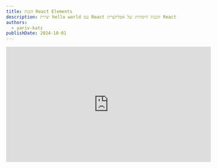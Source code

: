```yaml
---
title: הבנת React Elements
description: יצירת hello world עם React והבנת היסודות של אפליקציית React
authors:
  - yariv-katz
publishDate: 2024-10-01
---
```



<div class="not-content flex">
	<iframe
		className="mx-auto mb-10"
		width="560"
		height="315"
		src="https://www.youtube.com/embed/8HHXZcoovt4?si=91cgdzxiphQfNdsr"
		title="YouTube video player"
		frameBorder="0"
		allow="accelerometer; autoplay; clipboard-write; encrypted-media; gyroscope; picture-in-picture; web-share"
		allowFullScreen
	/>
</div>

בואו נקח את הצעד הראשון להפוך למפתחי [React](https://react.dev/).  
בשיעור הזה נלמד את היסודות של **React**, וניצור אתר ראשון בעזרת **React**.  
כדי להיות מומחה ב **React** עלינו להבין את היסודות, אז פתחו את המחשב ונסו לעקוב ולכתוב את הקוד איתנו.

## מה נלמד

בשיעור זה נלמד את הנושאים הבאים:

- המטרה העיקרית של ספריית React
- יצירת hello world עם React
- React Components
- JSX

## יצירת hello world

נלמד את הבסיס של React על ידי יצירת אתר פשוט שמציג הודעת hello world למשתמש (כמה מקורי שלנו?).

לא באמת צריך ספריית UI מתקדמת כמו React כדי ליצור אתר שמציג hello world נכון!?  
אפשר ליצור אתר כזה עם HTML פשוט.

בדוגמא הבאה יצרנו קובץ HTML פשוט שמציג הודעת hello world:

<div className="mt-5 not-content" dir="ltr">
<Sandpack 
	client:load
	template="vanilla"
	options={{
		visibleFiles: ["/index.html"],
		activeFile: "/index.html"
	}}
	files={{
		
		"index.html": {
			code: `
<html>
	<body>
		<div id="container">
			<h1>Hello world with HTML</h1>
		</div>		
	</body>
</html>
			`
		},
		"index.js": {
			code: ``,			
		},
	}}
/>
</div>

## DOM

הדפדפן עיבד את ה-HTML שלנו ומהקובץ הזה יצר עץ של אובייקטים ב-Javascript שנקרא [DOM](https://developer.mozilla.org/en-US/docs/Web/API/Document_Object_Model).

אחרי שהדפדפן יצר את ה-DOM, מה שקובע איך האתר נראה הוא ה-DOM ולא ה-HTML.  
ה - HTML הוא רק המתכון ליצירת ה-DOM הראשוני, לאחר שה-DOM נוצר הדפדפן לא יסתכל על ה-HTML שוב.

ניתן גם לפתוח את כלי הפיתוח של הדפדפן ובכלי הפיתוח של כרום יש את הכרטיסייה **Elements** שמראה לנו את ה-DOM הנוכחי שאנחנו רואים במסך.  
ניתן לראות את העץ של ה-DOM עם המשתנה הגלובלי `document`.  

ניתן גם ללחוץ על אלמנט בכרטיסייה **Elements**, לדוגמא לבחור את האלמנט `<h1>`, ולראות את האובייקט של ה-DOM בכרטיסייה **Console** על ידי הקלקה על האלמנט והקלדת:

```javascript
$0
```

זה יקח את האובייקט של ה-DOM של האלמנט שנבחר מהכרטיסייה **Elements**.  
נתפוס את האלמנט עם `$0` ונוכל לשנות את האלמנט `<h1>` ולראות את השינויים במסך.
ב - developer tools בכרטיסייה **Console** נכתוב:

```javascript
$0.innerText = 'i can change the text with javascript'
```

שימו לב שהטקסט במסך השתנה.

כאשר משתמשים ב - React העבודה העיקרית של `React` בדפדפן היא:
- יצירת אלמנטי DOM
- מחיקת אלמנטי DOM
- עדכון אלמנטי DOM

`React` יכולה אפילו ליצור את ה-HTML הראשוני שלכם אבל נדון בזה בשיעורים מאוחרים.

## יצירת DOM בלי HTML

ה - HTML הוא המתכון ליצירת עץ של אובייקטים ב-Javascript שנקרא DOM שמייצג איך האתר שלנו נראה.  
אז את אותו **Hello World** אפשר ליצור גם באמצעות Javascript ולא באמצעות HTML.  

תסתכלו על הדוגמא הבאה שבה ה-HTML ריק וה-Javascript יוצר את ה-Hello World:

<div className="mt-5 not-content" dir="ltr">
<Sandpack 
	client:load
	template="static"
	options={{	
		visibleFiles: ["/index.html"],	
		activeFile: "/index.html"
	}}
	files={{
		
		"index.html": {
			code: `
<html>
	<body>
		<div id="container">			
		</div>
		<script>
			// create h1 element
			const h1 = document.createElement('h1');
			h1.innerText = 'Hello world with JS';

			// append h1 to container
			const container = document.getElementById('container');
			container.appendChild(h1);
		</script>		
	</body>
</html>
			`
		},
		"index.js": {
			code: `

			`,			
		},
	}}
/>
</div>

## Hello world עם React

עכשיו בואו ננסה ליצור את אותו אתר של hello world בעזרת `React`.  
אנחנו נטען את ספריית `React` מ-CDN (בדרך כלל `React` לא נטען מ-CDN אלא מותקנת בפרוייקט אבל בדוגמא הפשוטה שלנו זה מושלם).

<div className="mt-5 not-content" dir="ltr">
<Sandpack 
	client:load
	template="static"
	options={{		
		activeFile: "/index.html",
		visibleFiles: ["/index.html"],
	}}
	files={{
		
		"index.html": {
			code: `
<html>
	<head>
		<script crossorigin src="https://unpkg.com/react@18/umd/react.development.js"></script>
		<script crossorigin src="https://unpkg.com/react-dom@18/umd/react-dom.development.js"></script>
	</head>
	<body>
		<div id="container">			
		</div>	
		<script>
			// create h1 element
			const h1 = React.createElement('h1', null, 'Hello world with React!');
			
			// render to dom
			const root = ReactDOM.createRoot(document.getElementById('container'));
			root.render(h1);
		</script>
	</body>
</html>
			`
		},
		"index.js": {
			code: `
			`,			
		},
	}}
/>
</div>

חשוב לציין שזה לא כך אנחנו מתחילים אפליקציית React אמיתית, אלא אנחנו יוצרים פלטפורמת למידה מינימלית ללמידת React.  
קל יותר כשאתם מתמקדים רק בקבצים המינימליים שנדרשים ללמידת React.  

בקוד זה אנחנו טוענים את `react` ואת `react-dom` ב-`<head>`, טעינת שני הסקריפטים האלה יוצרת אותם כגלובליים.

לאחר מכן ה- api מזכיר לנו את ה- api שהשתמשנו בו כדי ליצור אלמנטי DOM ב-Javascript.  
אנחנו משתמשים ב - `React.createElement` ב-`React` כשב-Javascript השתמשנו ב-`document.createElement` זה יוצר את ה-`h1` שלנו ובמקום לצרף ל-DOM כמו שעשינו ב-Javascript צרפנו ל-DOM בעזרת `ReactDOM.createRoot` שיצר את ה-`root` שלנו ואנחנו יכולים להציג אלמנטים בתוך ה-`root` שיצרנו.

## DOM וירטואלי

ננתח את הדוגמא של React שיצרנו.  
שימו לב שלא פנינו ישירות ל-DOM, פשוט קיבלנו את React למקום שבו רצינו ש-React יתקשר עם ה-DOM:

```javascript
const root = ReactDOM.createRoot(document.getElementById('container'));
```

כאשר משתמשים ב-React אין צורך להתעסק ישירות עם ה-DOM, פשוט משתמשים ב-React והוא יעשה את העבודה.  

לא יצרנו אלמנטי DOM אלא יצרנו אלמנטי React:

```javascript
const h1 = React.createElement('h1', null, 'Hello world with React!');
```

כאשר עובדים עם React אין צורך ליצור אלמנטי DOM, פשוט יוצרים אלמנטי React, כאשר משנים את האלמנטים האלה בדרך מסוימת אז React יעדכן את האלמנטים האלה וישווה את ה-DOM ל-DOM הוירטואלי ויעדכן את ה-DOM אם נדרש.

React יצר שכבת אבסטרקציה בין המפתח ל - DOM, זה דבר נפוץ בתכנות ליצור שכבת אבסטרקציה, לדוגמא במקום לעבוד ישירות עם בסיס נתונים נשתמש ב-ORM שיאפשר לנו לעבוד עם מספר בסיסי נתונים באמצעות קלאסים ב-Javascript.

React יספק לכם כלים ליצירת ועדכון של דום וירטואלי, ואז יקח את הדום הוירטואלי הזה ויעדכן את ה-DOM האמיתי בדרך מהירה ויעדכן את ה-DOM האמיתי כך שיתאים ל-DOM הוירטואלי שיצרנו.

אז בעצם ספריית `React` נותנת לכם כלים ליצירת ועדכון של דום וירטואלי ו-`ReactDOM` יקח את הדום הוירטואלי המותאם לאתר ויצור אתר.  

דפוס זה נקרא Adapter Pattern וזה נותן ל - React את היכולת ליצור UI לא רק לאתר אינטרנט.  
ניתן להשתמש ב-`React` ליצירת אפליקציות לסמארטפונים, ניתן ליצור דום וירטואלי עבור אפליקציות לסמארטפונים ואז `react-native` יקח את הדום הוירטואלי ויבנה אפליקציה סמארטפון עבור ios ואנדרואיד. 

## JSX

בואו ננסה להרחיב את הדוגמא שלנו קצת.  
מתחת לאלמנט `<h1>` שיצרנו נוסיף `<span>` ותחתיו `<u>` ונציב קו תחתי.

להלן מימוש של הדוגמא:

<div className="mt-5 not-content" dir="ltr">
<Sandpack 
	client:load
	template="static"
	options={{		
		activeFile: "/index.html",
		visibleFiles: ["/index.html"],
	}}
	files={{
		
		"index.html": {
			code: `
<html>
	<head>
		<script crossorigin src="https://unpkg.com/react@18/umd/react.development.js"></script>
		<script crossorigin src="https://unpkg.com/react-dom@18/umd/react-dom.development.js"></script>
	</head>
	<body>
		<div id="container">			
		</div>	
		<script>
			// create h1 element
			const h1 = React.createElement(
				'h1', 
				null, 
				React.createElement(
					'span', 
					null, 
					React.createElement(
						'u', 
						null, 
						'Hello world with React!'
					)
				)
			);
			
			// render to dom
			const root = ReactDOM.createRoot(document.getElementById('container'));
			root.render(h1);
		</script>
	</body>
</html>
			`
		},
		"index.js": {
			code: `
			`,			
		},
	}}
/>
</div>

נשים לב שהארגומנט השלישי של `React.createElement` לא חייב להיות טקסט, אלא יכול להיות פריט או מערך של `ReactNode` (נדבר על `ReactNode` בשיעור של `jsx`).  
אז להרחיב את `<h1>` שלנו עם `<span>` ו-`<u>` זה אומר להוסיף עוד `React.createElement` לארגומנט השלישי.  

מפרך מאוד ליצור את כל המסך, את כל ה-DOM הזה בצורה כזו, אבל גם לפני `React` כשהייתם צריכים ליצור את המסך שלכם לא הייתם יוצרים את כל המסך באמצעות `document.createElement(...)` אלא באמצעות `HTML` שנעבד לעץ ה-DOM הראשוני.  
בדומה לזה יהיה נחמד אם נקבל דרך כתיבה דומה ל-`HTML` ליצירת `React.createElement`.

## JSX

כאשר עובדים עם `React` ניתן לבחור שפה שונה לפיתוח האפליקציה שלכם. לדוגמא ניתן לבחור בין `Javascript`, `Typescript`, `CoffeeScript` ועוד. אבל התוצאה הסופית תהיה `Javascript` (הדפדפן יכול להריץ רק `Javascript`). גם כדאי שה-`Javascript` שנוצר יהיה בגרסה שתתמוך בכל הדפדפנים המודרניים.  
לכן נפוץ לקחת את הקוד שכתבתם ולהמר אותו ל-`Javascript` נתמך.  
לדוגמא:
- אם עובדים עם `Javascript` נשתמש ב- [Babel](https://babeljs.io/) להמרת הקוד ל-`Javascript` רגיל שנתמך בדפדפנים.
- אם עובדים עם [Typescript](https://www.typescriptlang.org/) אז `Typescript` מגיע עם מהדר שממיר את הקוד שלי ל-`Javascript`.

בגלל שאנחנו עובדים עם מהדר כדי לעבד את הקוד שלנו זה אומר שנוכל להתקין הרחבות לשפת התכנות שלנו.  
לדוגמא נוכל לתמוך בתכונות של `EcmaScript` שהדפדפנים עדיין לא תומכים בהן, לכתוב אותן בקוד שלי ולתת למהדר ליצור את התכונות האלה ב-`Javascript` רגיל שיתמך בדפדפנים.

אני יכול להשתמש במהדרים כדי להוסיף תחביר נוסף שלא נתמך ב-`Javascript`, לדוגמא אני יכול להשתמש במהדר כדי להוסיף תחביר של `XML` שלא נתמך ב-`Javascript`, לדוגמא אני יכול להשתמש בתחביר של `XML` שהמהדר יהמיר לקוד שלי ויהפוך אותו למשהו אחר.

`JSX` זה ראשי תיבות של **Javascript as XML** זה מאפשר לנו לכתוב תחביר של `XML` שיתורגם ל-`Javascript` תקין.  
לדוגמא אני יכול לכתוב את הקוד הבא:

```Javascript
const h1 = <h1>hello world with jsx</h1>
```

אני יכול לקחת את הקובץ עם הקוד הזה שכתבתי ולהשתמש במהדר שיתרגם את הקובץ הזה ל:

```Javascript
const h1 = React.createElement('h1', null, 'hello world with jsx')
```

זה יפתור את הבעיה שלנו שהייתה לנו עם יצירת `React.createElement` מקונן וקשה לקריאה כמו בדוגמא של hello world עם קו תחתי.  
כלומר הקוד המסובך שכתבנו יכול להיות מומר לקוד פשוט יותר עם `JSX`:

```javascript
	// create h1 element
	/*
	// this is unreadable
	const h1 = React.createElement(
		'h1', 
		null, 
		React.createElement(
			'span', 
			null, 
			React.createElement(
				'u', 
				null, 
				'Hello world with React!'
			)
		)
	);
	*/
	
	// this is much better
	const h1 = (
		<h1>
			<span>
				<u>
					Hello world with React!
				</u>
			</span>
		</h1>
	);
	
	// render to dom
	const root = ReactDOM.createRoot(document.getElementById('container'));
	root.render(h1);
```

## Babel

Babel הוא מהדר שמתרגם את הקוד שלנו ל-`Javascript` רגיל שיתמך בדפדפנים.  
בדרך כלל אין צורך להתקין את המהדר בעצמכם, יש סטארטרים פופולריים שמגיעים עם המהדר והם מוגדרים כבר עבורכם, אבל במקרה שלנו של יצירת סביבת למידה פשוטה עם קובץ HTML ניתן להתקין את המהדר בקובץ ה-HTML שלנו.

<div className="mt-5 not-content" dir="ltr">
<Sandpack 
	client:load
	template="static"
	options={{		
		activeFile: "/index.html",
		visibleFiles: ["/index.html"],
	}}
	files={{
		
		"index.html": {
			code: `
<html>
	<head>
		<script crossorigin src="https://unpkg.com/react@18/umd/react.development.js"></script>
		<script crossorigin src="https://unpkg.com/react-dom@18/umd/react-dom.development.js"></script>
		<script src="https://unpkg.com/@babel/standalone/babel.min.js"></script>
	</head>
	<body>
		<div id="container">			
		</div>	
		<script type="text/babel">
			// create h1 element
			const h1 = (
				<h1>
					<span>
						<u>Hello world with React and JSX!</u>
					</span>
				</h1>
			);
			
			// render to dom
			const root = ReactDOM.createRoot(document.getElementById('container'));
			root.render(h1);
		</script>
	</body>
</html>
			`
		},
		"index.js": {
			code: `
			`,			
		},
	}}
/>
</div>

שימו לב שאחרי שהתקנו את `Babel` כעת אנחנו יכולים להשתמש בתחביר של `JSX` במקום להשתמש ב-`React.createElement` ומאחורי הקלעים `Babel` יתרגם את הקוד שלנו ויתרגם את `JSX` ל-`React.createElement`.  
יש עוד הרבה דברים ללמוד על `JSX` ויש לנו שיעור שלם על הנושא.

## Component

בין אם אתם משתמשים ב-`JSX` או קוראים ישירות ל-`React.createElement` בסופו של דבר שני הדרכים בעצם קוראות ל-`React.createElement`.  
ל - `React.createElement` יש כמה הגדרות, הנה ההגדרה שהשתמשנו בה:

```typescript
function createElement<P extends DOMAttributes<T>, T extends Element>(
	type: string,
	props?: ClassAttributes<T> & P | null,
	...children: ReactNode[]
): DOMElement<P, T>;
```

אנסח את הנ״ל בדרך אחרת שאולי תהיה יותר ברורה (אבל לא מדוייקת בגבולות הסוגים):

```typescript
function createElement(
	type: string, // a dom element string
	props?: DomElementAttributes, // this is the attributes that dom element can get
	...children: ReactNode[] // children of the element
): DOMElement<P, T>;
```

יהיה לנו שיעור שלם על Components שבו נדבר על הארגומנט השני `props` בפרטים יותר.

בואו נבחן סוג אחר של הגדרה שאנחנו יכולים להעביר ל-`React.createElement`:

```typescript
function createElement<P extends {}>(
	type: FunctionComponent<P> | ComponentClass<P> | string,
	props?: Attributes & P | null,
	...children: ReactNode[]
): ReactElement<P>;
```

או בהפשטה יותר (אבל עם שינוי שמות הסוגים להיות יותר ברורים):

```typescript
function createElement<P extends {}>(
	type: ReactComponent, // we can place here entire component
	props?: Props, // component props
	...children: ReactNode[] // component children
): ReactElement<P>;
```

הדבר החשוב שיש להתמקד בו בשיעור הזה הוא הארגומנט הראשון שיכול להיות `FunctionComponent<P> | ComponentClass<P>` או כפי שסימנתי בהמשך זה יכול להיות `ReactComponent`.  
אנחנו נתמקד ב-`FunctionComponent<P>` כדי ליצור `ReactComponent`, והמילה להתמקד בה היא המילה `Function` כלומר אני יכול להעביר ל-`React.createElement` פונקציה כארגומנט ראשון.  
לדוגמא במקום לעשות:

```typescript
React.createElement('h1', null, 'hello world')
```

אפשר לעשות:

```typescript
const h1 = React.createElement(() => {
	return <h1>hello world 3</h1>
})
```

במרבית הפעמים תשתמשו ב-`JSX` במקום לקרוא ישירות ל-`React.createElement` ולכן הדוגמא הבאה:

```typescript
const h1 = React.createElement(() => {
	return (
		<h1>
			<span>
				<u>Hello world with React and JSX!</u>
			</span>
		</h1>
	);
})
```

ניתן להחליף ב:

```typescript
const H1 = () => {
	return (
		<h1>
			<span>
				<u>Hello world with React and JSX!</u>
			</span>
		</h1>
	)
}
```

יצרנו React UI component ועכשיו בכל מקום שמקבל `React.createElement` נוכל להכניס במקום הקודם את הרכיב שיצרנו על ידי שימוש בשם הפונקציה `H1`, לדוגמא:

```typescript
const root = ReactDOM.createRoot(document.getElementById('container'));
root.render(<H1 />);
```

אז React מאפשר לי ליצור Virtual DOM Element, גם אני יכול ליצור מספר Virtual DOM Elements, וגם אני יכול לקבץ מספר Virtual DOM Elements לרכיב UI וליצור `"<Tag />"` חדש.

כאשר מפתחים עם React אנחנו מפצלים את ה-UI שאנחנו מפתחים לקבוצות לוגיות באמצעות React Components אותם ה - React Components יהפכו לטאגים חדשים שנוכל להשתמש בהם כמה פעמים.  
בנוסף כל Component ידאג לשינוי שקורה ברכיב שלו אבל נדבר על זה בשיעור נפרד  על React Components.

## עץ ה - Components

יש יותר כוח ל - React Components, בעצם יהיה לנו שיעור שלם על Components, אבל כרגע נשאיר את זה פשוט ונבין שהמטרה העיקרית של הספרייה היא לתת לכם כלים ליצירת Components.  
אותם ה - Components ייצרו את ה - React Elements שממנו יווצר ה - Virtual DOM וממנו React יצור את ה - Real DOM.  
אותם ה - Components ידאגו לכל השינויים שקורים ב - Component שלהם וידאגו לעדכן את ה - Virtual DOM ולהעביר את השינויים ל - Real DOM.

כאשר יוצרים אפליקציה ב - React אתם יוצרים עץ של Components, כל Component יכול להכיל בתוכו Components נוספים וכך יוצרים עץ של Components.  
לדוגמא ניתן ליצור Component שמייצג את ה - **Header** של האפליקציה `<Header />`.  
ניתן ליצור Component שמייצג את ה - **Footer** של האפליקציה `<Footer />`.  
ניתן ליצור Component שמייצג את ה - **Login** של האפליקציה `<Login />`.  
ניתן ליצור Component שמייצג את ה - **App** של האפליקציה `<App />` והוא ימקם את כל ה Components האחרים על המסך ויצור את המסך.

```typescript
function App() {
	return (
		<div>
			<Header />
			
			<Login />
			
			<Footer />
		</div>
	)
}
```

אז באפליקציה ב - React אתם תיצרו עץ של ו UI Components.

## סיכום

React היא ספרייה ליצירת UI Components, היא נותנת לכם כלים ליצירת Components שיצרו את ה - Virtual DOM וממנו יוצרת את ה - Real DOM. React ידאג שה - Real DOM יהיה תמיד מעודכן ויתאים ל - Virtual DOM.  

כאשר מפתחים עם React תפרקו את המסך ליחידות לוגיות שייוצגו על ידי Components, כל Component ידאג לכל השינויים שקורים ב - Component שלו וידאג לעדכן את ה - Virtual DOM ולהעביר את השינויים ל - Real DOM.

אפשר ללמוד הרבה על ספריית React כאשר מתחילים מ - `HTML` פשוט ומתקינים את React באמצעות CDN, ועכשיו שסיימנו את זה אפשר ללמוד איך להקים אפליקציה ב - React באמצעות כלי פיתוח שנקרא `create-react-app`.


